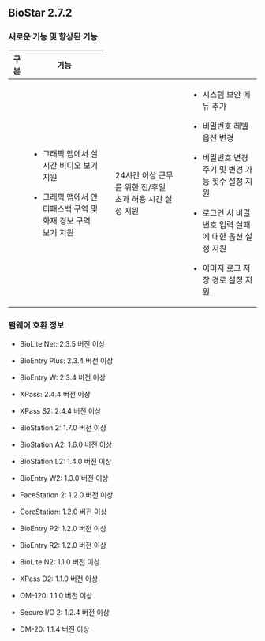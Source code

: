 ## BioStar 2.7.2

### 새로운 기능 및 향상된 기능

<Table className='col2-2-8'>
<Thead>

<Th>구분</Th>

<Th>기능</Th>

</Thead>
<Tbody>
<Row>

<Td><Cmd sid='common.gnb.monitoring' /></Td>

<Td>

* 그래픽 맵에서 실시간 비디오 보기 지원

* 그래픽 맵에서 안티패스백 구역 및 화재 경보 구역 보기 지원

</Td>
</Row>
<Row>

<Td><Cmd sid='common.gnb.time_attendance' /></Td>

<Td>

24시간 이상 근무를 위한 전/후일 초과 허용 시간 설정 지원

</Td>
</Row>
<Row>

<Td><Cmd sid='common.setting' /></Td>

<Td>

* 시스템 보안 메뉴 추가

* 비밀번호 레벨 옵션 변경

* 비밀번호 변경 주기 및 변경 가능 횟수 설정 지원

* 로그인 시 비밀번호 입력 실패에 대한 옵션 설정 지원

* 이미지 로그 저장 경로 설정 지원

</Td>
</Row>
</Tbody>
</Table>

### 펌웨어 호환 정보

* BioLite Net: 2.3.5 버전 이상

* BioEntry Plus: 2.3.4 버전 이상

* BioEntry W: 2.3.4 버전 이상

* XPass: 2.4.4 버전 이상

* XPass S2: 2.4.4 버전 이상

* BioStation 2: 1.7.0 버전 이상

* BioStation A2: 1.6.0 버전 이상

* BioStation L2: 1.4.0 버전 이상

* BioEntry W2: 1.3.0 버전 이상

* FaceStation 2: 1.2.0 버전 이상

* CoreStation: 1.2.0 버전 이상

* BioEntry P2: 1.2.0 버전 이상

* BioEntry R2: 1.2.0 버전 이상

* BioLite N2: 1.1.0 버전 이상

* XPass D2: 1.1.0 버전 이상

* OM-120: 1.1.0 버전 이상

* Secure I/O 2: 1.2.4 버전 이상

* DM-20: 1.1.4 버전 이상